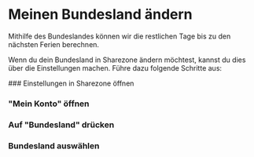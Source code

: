 
# Meinen Bundesland ändern

<Callout type="info">
  Mithilfe des Bundeslandes können wir die restlichen Tage bis zu den nächsten
  Ferien berechnen.
</Callout>

Wenn du dein Bundesland in Sharezone ändern möchtest, kannst du dies über die Einstellungen machen.
Führe dazu folgende Schritte aus:

<Steps>
  ### Einstellungen in Sharezone öffnen

  ### "Mein Konto" öffnen

  ### Auf "Bundesland" drücken

  ### Bundesland auswählen
  
</Steps>

